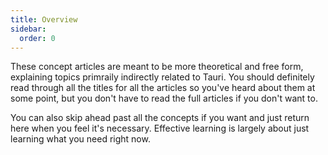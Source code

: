 ```yaml
---
title: Overview
sidebar:
  order: 0
---
```



<SimonSays title="You don't need in-depth knowledge of all these">
These concept articles are meant to be more theoretical and free form, explaining topics primraily indirectly related to Tauri. You should definitely read through all the titles for all the articles so you've heard about them at some point, but you don't have to read the full articles if you don't want to.

You can also skip ahead past all the concepts if you want and just return here when you feel it's necessary. Effective learning is largely about just learning what you need right now.
</SimonSays>
